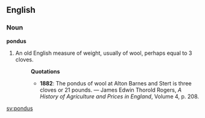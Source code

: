 ==English==
===Noun===
'''pondus'''
# An old English measure of weight, usually of wool, perhaps equal to 3 cloves.
#:'''Quotations'''
#:*'''1882''': The pondus of wool at Alton Barnes and Stert is three cloves or 21 pounds. &mdash; James Edwin Thorold Rogers, ''A History of Agriculture and Prices in England'', Volume 4, p. 208.

[[sv:pondus]]